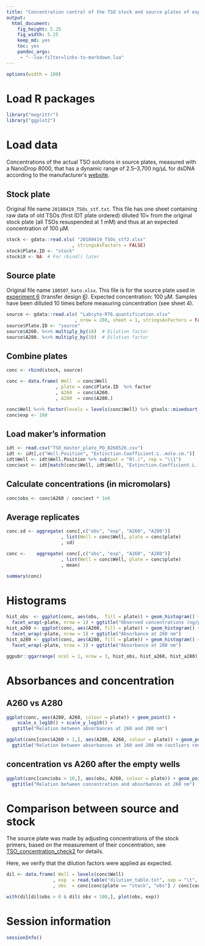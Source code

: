 ```yaml
---
title: "Concentration control of the TSO stock and source plates of exp. 6"
output: 
  html_document: 
    fig_height: 5.25
    fig_width: 5.25
    keep_md: yes
    toc: yes
    pandoc_args:
     - "--lua-filter=links-to-markdown.lua"
---
```


```r
options(width = 100)
```


Load R packages
===============

```r
library("magrittr")
library("ggplot2")
```


Load data
=========

Concentrations of the actual TSO solutions in source plates, measured with
a NanoDrop 8000, that has a dynamic range of 2.5–3,700 ng/μL for dsDNA according
to the manufacturer's [website](https://www.thermofisher.com/jp/en/home/industrial/spectroscopy-elemental-isotope-analysis/molecular-spectroscopy/ultraviolet-visible-visible-spectrophotometry-uv-vis-vis/uv-vis-vis-instruments/nanodrop-microvolume-spectrophotometers/nanodrop-products-guide.html).


Stock plate
-----------

Original file name `20180419_TSOs_stf.txt`.  This file has one sheet containing
raw data of old TSOs (first IDT plate ordered) diluted 10× from the original
stock plate (all TSOs resuspended at 1 mM) and thus at an expected concentration
of 100 μM.

```r
stock <- gdata::read.xls( "20180419_TSOs_stf2.xlsx"
                        , stringsAsFactors = FALSE)
stock$Plate.ID <- "stock"
stock$X <- NA  # For rbind() later
```


Source plate
------------

Original file name `180507_kato.xlsx`.  This file is for the source plate used
in [experiment 6](Labcyte-RT_Data_Analysis_6.md)
(transfer design [6](Labcyte-RT6.md)).  Expected concentration: 100 μM.
Samples have been dilluted 10 times before measuring concentration (see sheet 4).

```r
source <- gdata::read.xls( "Labcyte-RT6.quantification.xlsx"
                         , nrow = 288, sheet = 1, stringsAsFactors = FALSE)
source$Plate.ID <- "source"
source$A260. %<>% multiply_by(10)  # Dilution factor
source$A280. %<>% multiply_by(10)  # Dilution factor
```


Combine plates
--------------

```r
conc <- rbind(stock, source)

conc <- data.frame( Well  = conc$Well      
                  , plate = conc$Plate.ID  %>% factor
                  , A260  = conc$A260.
                  , A280  = conc$A280.)

conc$Well %<>% factor(levels = levels(conc$Well) %>% gtools::mixedsort())
conc$exp <- 100
```


Load maker's information
------------------------

```r
idt <- read.csv("TSO_master_plate_PO_8268526.csv")
idt <- idt[,c("Well.Position", "Extinction.Coefficient.L..mole.cm.")]
idt$Well <- idt$Well.Position %>% sub(pat = "0(.)", rep = "\\1")
conc$ext <- idt[match(conc$Well, idt$Well), "Extinction.Coefficient.L..mole.cm."]
```


Calculate concentrations (in micromolars)
-----------------------------------------

```r
conc$obs <- conc$A260 / conc$ext * 1e6
```


Average replicates
------------------

```r
conc.sd <- aggregate( conc[,c("obs", "exp", "A260", "A280")]
                    , list(Well = conc$Well, plate = conc$plate)
                    , sd)

conc <-    aggregate( conc[,c("obs", "exp", "A260", "A280")]
                    , list(Well = conc$Well, plate = conc$plate)
                    , mean)

summary(conc)
```


Histograms
==========

```r
hist_obs  <- ggplot(conc, aes(obs,  fill = plate)) + geom_histogram() +
  facet_wrap(~plate, nrow = 1) + ggtitle("Observed concentrations (ng/μL)")
hist_a260 <- ggplot(conc, aes(A260, fill = plate)) + geom_histogram() +
  facet_wrap(~plate, nrow = 1) + ggtitle("Absorbance at 260 nm")
hist_a280 <- ggplot(conc, aes(A280, fill = plate)) + geom_histogram() +
  facet_wrap(~plate, nrow = 1) + ggtitle("Absorbance at 280 nm")

ggpubr::ggarrange( ncol = 1, nrow = 3, hist_obs, hist_a260, hist_a280)
```


Absorbances and concentration
=============================

## A260 vs A280

```r
ggplot(conc, aes(A280, A260, colour = plate)) + geom_point() +
    scale_x_log10() + scale_y_log10() +
  ggtitle("Relation between absorbances at 260 and 280 nm")

ggplot(conc[conc$A260 > 1,], aes(A280, A260, colour = plate)) + geom_point() +
  ggtitle("Relation between absorbances at 260 and 280 nm (outliers removed)")
```

## concentration vs A260 after the empty wells

```r
ggplot(conc[conc$obs > 10,], aes(obs, A260, colour = plate)) + geom_point() +
  ggtitle("Relation between concentration and absorbances at 260 nm")
```


Comparison between source and stock
===================================

The source plate was made by adjusting concentrations of the stock primers,
based on the measurement of their concentration, see
[TSO_concentration_check2](TSO_concentration_check2.md) for details.

Here, we verify that the dilution factors were applied as expected.  

```r
dil <- data.frame( Well = levels(conc$Well)
                 , exp  = read.table("dilution_table.txt", sep = "\t", header = TRUE)[,"dilution_factor_for_100uM", drop = T] / 10
                 , obs  = conc[conc$plate == "stock", "obs"] / conc[conc$plate == "source", "obs"])

with(dil[dil$obs > 0 & dil$ obs < 100,], plot(obs, exp))
```


Session information
===================

```r
sessionInfo()
```